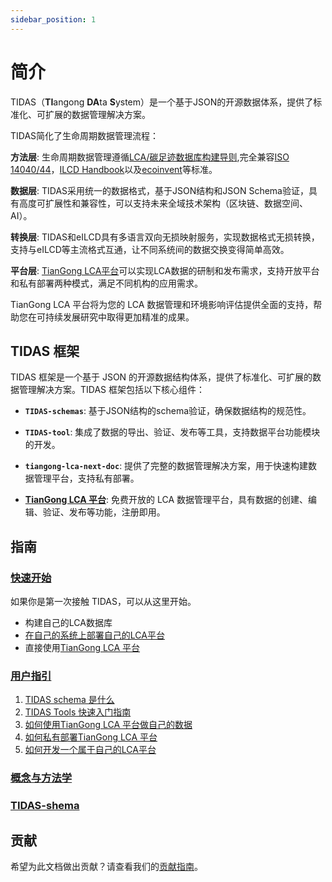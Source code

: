 ```yaml
---
sidebar_position: 1
---
```


# 简介

TIDAS（**TI**angong **DA**ta **S**ystem）是一个基于JSON的开源数据体系，提供了标准化、可扩展的数据管理解决方案。

TIDAS简化了生命周期数据管理流程：

  **方法层**: 生命周期数据管理遵循[LCA/碳足迹数据库构建导则](https://www.carbonfootprint.network/docs/category/lca-database-guideline),完全兼容[ISO 14040/44](https://www.iso.org/home.html)，[ILCD Handbook](https://eplca.jrc.ec.europa.eu/ilcd.html)以及[ecoinvent](https://www.ecoinvent.org/)等标准。

  **数据层**: TIDAS采用统一的数据格式，基于JSON结构和JSON Schema验证，具有高度可扩展性和兼容性，可以支持未来全域技术架构（区块链、数据空间、AI）。

  **转换层**: TIDAS和eILCD具有多语言双向无损映射服务，实现数据格式无损转换，支持与eILCD等主流格式互通，让不同系统间的数据交换变得简单高效。

  **平台层**: [TianGong LCA平台](https://docs.tiangong.earth/)可以实现LCA数据的研制和发布需求，支持开放平台和私有部署两种模式，满足不同机构的应用需求。


<TidasImage filename="TIDAS" />


TianGong LCA 平台将为您的 LCA 数据管理和环境影响评估提供全面的支持，帮助您在可持续发展研究中取得更加精准的成果。

## TIDAS 框架

TIDAS 框架是一个基于 JSON 的开源数据结构体系，提供了标准化、可扩展的数据管理解决方案。TIDAS 框架包括以下核心组件：

  - **`TIDAS-schemas`**: 基于JSON结构的schema验证，确保数据结构的规范性。

  - **`TIDAS-tool`**: 集成了数据的导出、验证、发布等工具，支持数据平台功能模块的开发。

  - **`tiangong-lca-next-doc`**: 提供了完整的数据管理解决方案，用于快速构建数据管理平台，支持私有部署。

  - **[TianGong LCA 平台](https://docs.tiangong.earth/)**: 免费开放的 LCA 数据管理平台，具有数据的创建、编辑、验证、发布等功能，注册即用。


## 指南

### [快速开始](/docs/Tutorials)

如果你是第一次接触 TIDAS，可以从这里开始。

- 构建自己的LCA数据库
- [在自己的系统上部署自己的LCA平台](https://docs.tiangong.earth/deploy/local-deploy)
- 直接使用[TianGong LCA 平台](https://lca.tiangong.earth)

### [用户指引](/docs/category/user-guide)

1. [TIDAS schema 是什么](/docs/user-guide/TIDAS-Schema)
2. [TIDAS Tools 快速入门指南](/docs/user-guide/TIDAS-tool)
3. [如何使用TianGong LCA 平台做自己的数据](https://docs.tiangong.earth/)
4. [如何私有部署TianGong LCA 平台](https://docs.tiangong.earth/deploy/local-deploy)
5. [如何开发一个属于自己的LCA平台](https://github.com/linancn/tiangong-lca-next)

### [概念与方法学](/docs/resources-and-support)

### [TIDAS-shema](/docs/json-schema)

## 贡献

希望为此文档做出贡献？请查看我们的[贡献指南](/docs/user-guide/how-to-contribut-tidas-doc)。
